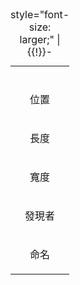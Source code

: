 {| class="infobox" style="width: 22em; text-align: left; font-size: 95%;"
|+ style="font-size: larger;" | '''{{{name}}}'''
{{!}}-
|-
| colspan=2 align=center| {{{picture}}}
|-
! 位置
| {{{location}}}
|-
! 長度
| {{{length}}}
|-
! 寬度
| {{{width}}}
|-
! 發現者
| {{{discoverer}}}
|-
! 命名
| {{{naming}}}
|}